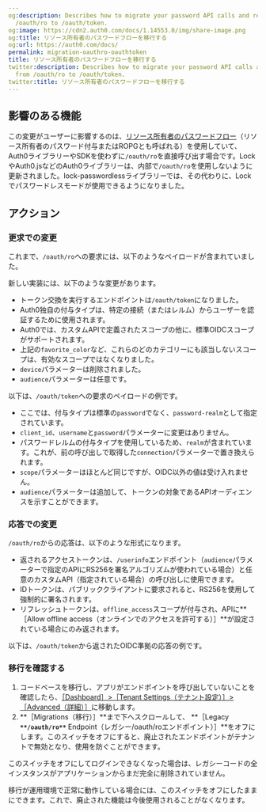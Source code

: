 ```yaml
---
og:description: Describes how to migrate your password API calls and responses from
  /oauth/ro to /oauth/token.
og:image: https://cdn2.auth0.com/docs/1.14553.0/img/share-image.png
og:title: リソース所有者のパスワードフローを移行する
og:url: https://auth0.com/docs/
permalink: migration-oauthro-oauthtoken
title: リソース所有者のパスワードフローを移行する
twitter:description: Describes how to migrate your password API calls and responses
  from /oauth/ro to /oauth/token.
twitter:title: リソース所有者のパスワードフローを移行する
---
```




## 影響のある機能

この変更がユーザーに影響するのは、[リソース所有者のパスワードフロー](/login/flows/resource-owner-password-flow)（リソース所有者のパスワード付与またはROPGとも呼ばれる）を使用していて、Auth0ライブラリーやSDKを使わずに`/oauth/ro`を直接呼び出す場合です。LockやAuth0.jsなどのAuth0ライブラリーは、内部で`/oauth/ro`を使用しないように更新されました。lock-passwordlessライブラリーでは、その代わりに、Lockでパスワードレスモードが使用できるようになりました。



## アクション

### 更求での変更

これまで、`/oauth/ro`への要求には、以下のようなペイロードが含まれていました。



新しい実装には、以下のような変更があります。

* トークン交換を実行するエンドポイントは`/oauth/token`になりました。
* Auth0独自の付与タイプは、特定の接続（またはレルム）からユーザーを認証するために使用されます。
* Auth0では、カスタムAPIで定義されたスコープの他に、標準OIDCスコープがサポートされます。
* 上記の`favorite_color`など、これらのどのカテゴリーにも該当しないスコープは、有効なスコープではなくなりました。
* `device`パラメーターは削除されました。
* `audience`パラメーターは任意です。

以下は、`/oauth/token`への要求のペイロードの例です。



* ここでは、付与タイプは標準の`password`でなく、`password-realm`として指定されています。
* `client_id`、`username`と`password`パラメーターに変更はありません。
* パスワードレルムの付与タイプを使用しているため、`realm`が含まれています。これが、前の呼び出しで取得した`connection`パラメーターで置き換えられます。
* `scope`パラメーターはほとんど同じですが、OIDC以外の値は受け入れません。
* `audience`パラメーターは追加して、トークンの対象であるAPIオーディエンスを示すことができます。

### 応答での変更

`/oauth/ro`からの応答は、以下のような形式になります。



* 返されるアクセストークンは、`/userinfo`エンドポイント（`audience`パラメーターで指定のAPIにRS256を署名アルゴリズムが使われている場合）と任意のカスタムAPI（指定されている場合）の呼び出しに使用できます。
* IDトークンは、パブリッククライアントに要求されると、RS256を使用して強制的に署名されます。
* リフレッシュトークンは、`offline_access`スコープが付与され、APIに**［Allow offline access（オンラインでのアクセスを許可する）］**が設定されている場合にのみ返されます。

以下は、`/oauth/token`から返されたOIDC準拠の応答の例です。



### 移行を確認する

1. コードベースを移行し、アプリがエンドポイントを呼び出していないことを確認したら、[［Dashboard］>［Tenant Settings（テナント設定）］>［Advanced（詳細）］](%24%7Bmanage_url%7D/#/tenant/advanced)に移動します。
2. **［Migrations（移行）］**まで下へスクロールして、 **［Legacy **`**/oauth/ro**`** Endpoint（レガシー/oauth/roエンドポイント）］**をオフにします。このスイッチをオフにすると、廃止されたエンドポイントがテナントで無効となり、使用を防ぐことができます。



このスイッチをオフにしてログインできなくなった場合は、レガシーコードの全インスタンスがアプリケーションからまだ完全に削除されていません。

移行が運用環境で正常に動作している場合には、このスイッチをオフにしたままにできます。これで、廃止された機能は今後使用されることがなくなります。